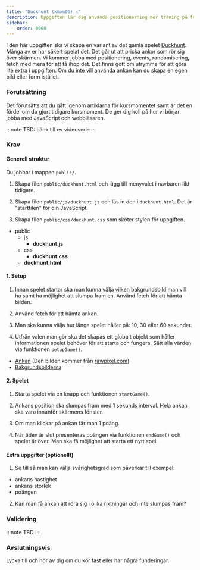 ```yaml
---
title: "Duckhunt (kmom06) ⚠️" 
description: Uppgiften lär dig använda positionerning mer träning på fetch och events.
sidebar:
    order: 0060
---
```



I den här uppgiften ska vi skapa en variant av det gamla spelet [Duckhunt](https://en.wikipedia.org/wiki/Duck_Hunt). Många av er har säkert spelat det. Det går ut att pricka ankor som rör sig över skärmen. Vi kommer jobba med positionering, events, randomisering, fetch med mera för att få ihop det. Det finns gott om utrymme för att göra lite extra i uppgiften. Om du inte vill använda ankan kan du skapa en egen bild eller form istället.


### Förutsättning

Det förutsätts att du gått igenom artiklarna för kursmomentet samt är det en fördel om du gjort tidigare kursmoment. De ger dig koll på hur vi börjar jobba med JavaScript och webbläsaren.

:::note
TBD: Länk till ev videoserie
:::



### Krav


#### Generell struktur

Du jobbar i mappen `public/`. 

1. Skapa filen `public/duckhunt.html` och lägg till menyvalet i navbaren likt tidigare.

2. Skapa filen `public/js/duckhunt.js` och läs in den i `duckhunt.html`. Det är "startfilen" för din JavaScript.

3. Skapa filen `public/css/duckhunt.css` som sköter stylen för uppgiften.

<FileTree>

- public
  - js
    - **duckhunt.js**
  - css
    - **duckhunt.css**
  - **duckhunt.html**

</FileTree>

#### 1. Setup

1. Innan spelet startar ska man kunna välja vilken bakgrundsbild man vill ha samt ha möjlighet att slumpa fram en. Använd fetch för att hämta bilden.

2. Använd fetch för att hämta ankan.

3. Man ska kunna välja hur länge spelet håller på: 10, 30 eller 60 sekunder.

4. Utfrån valen man gör ska det skapas ett globalt objekt som håller informationen spelet behöver för att starta och fungera. Sätt alla värden via funktionen `setupGame()`.
 
* [Ankan](https://github.com/webtec-2024/teacher/blob/main/kmom06/duck/duck.png) (Den bilden kommer från [rawpixel.com](https://www.rawpixel.com/))
* [Bakgrundsbilderna](https://github.com/webtec-2024/teacher/blob/main/kmom06/backgrounds)



#### 2. Spelet

1. Starta spelet via en knapp och funktionen `startGame()`.

2. Ankans position ska slumpas fram med 1 sekunds interval. Hela ankan ska vara innanför skärmens fönster.

3. Om man klickar på ankan får man 1 poäng. 

4. När tiden är slut presenteras poängen via funktionen `endGame()` och spelet är över. Man ska få möjlighet att starta ett nytt spel.  


#### Extra uppgifter (optionellt)

1. Se till så man kan välja svårighetsgrad som påverkar till exempel:
  * ankans hastighet
  * ankans storlek
  * poängen

2. Kan man få ankan att röra sig i olika riktningar och inte slumpas fram?



### Validering

:::note
TBD
:::


### Avslutningsvis

Lycka till och hör av dig om du kör fast eller har några funderingar.






